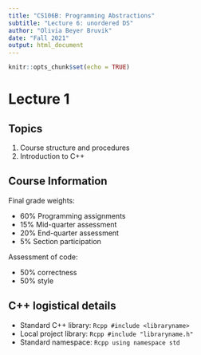 ```yaml
---
title: "CS106B: Programming Abstractions"
subtitle: "Lecture 6: unordered DS"
author: "Olivia Beyer Bruvik"
date: "Fall 2021"
output: html_document
---
```


```r
knitr::opts_chunk$set(echo = TRUE)
```

# Lecture 1 {.tabset}

## Topics
1. Course structure and procedures
2. Introduction to C++

## Course Information {.tabset}
Final grade weights:

- 60%	Programming assignments
- 15%	Mid-quarter assessment
- 20% End-quarter assessment
- 5%	Section participation

Assessment of code:

- 50% correctness
- 50% style

## C++ logistical details
- Standard C++ library: `Rcpp #include <libraryname>`
- Local project library: `Rcpp #include "libraryname.h"`
- Standard namespace: `Rcpp using namespace std`

